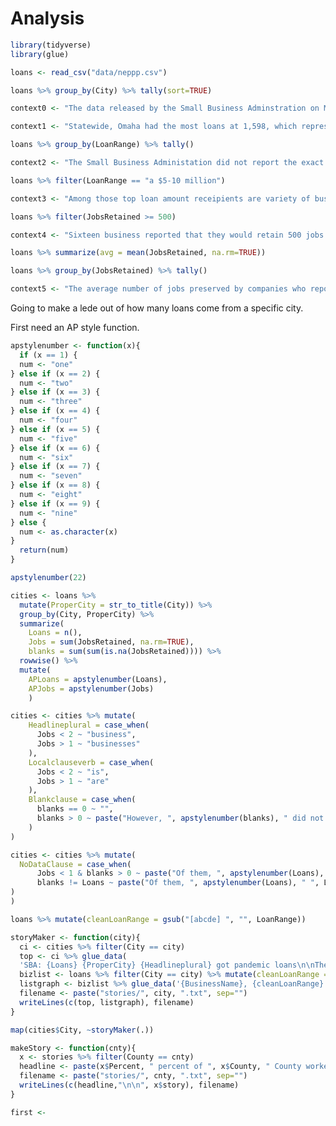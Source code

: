 # Analysis

```r
library(tidyverse)
library(glue)
```

```r
loans <- read_csv("data/neppp.csv")
```

```r
loans %>% group_by(City) %>% tally(sort=TRUE)
```

```r
context0 <- "The data released by the Small Business Adminstration on Monday is only a small slice of all Paycheck Protection loans issued during the pandemic. The government revealed details of 650,000 loans on Monday. In all, more than 5 million loans were granted under the program\n\nThe loans are low-interest loans that can be forgiven if the company uses the money to retain employees. Companies are just now beginning the loan forgiveness process."
```



```r
context1 <- "Statewide, Omaha had the most loans at 1,598, which represented 38 percent of all loans given to Nebraska businesses. Lincoln (672), Grand Island, (147), Kearney (116) and Norfolk (89) rounded out the top 5."
```

```r
loans %>% group_by(LoanRange) %>% tally()
```

```r
context2 <- "The Small Business Administation did not report the exact amount each business took out in loans, offering a range that the loan fell into. Only loans of $150,000 or more were reported.\n\nOf the 4,179 loans, 2,394 of them were for the lowest range, $150,000 to $350,000. Statewide, 36 businesses got loans of $5 million to $10 million."
```

```r
loans %>% filter(LoanRange == "a $5-10 million")
```

```r
context3 <- "Among those top loan amount receipients are variety of businesses, mostly based in eastern Nebraska. Several are medical companies, such as the Kearney Regional Medical Center and the Nebraska Orthopaedic Hospital in Omaha. Rotella's Italian Bakery claimed to have retained 466 jobs with their upper range loan. Several agriculture industry businesses also topped the list."
```

```r
loans %>% filter(JobsRetained >= 500)
```

```r
context4 <- "Sixteen business reported that they would retain 500 jobs with their loans, the highest amount disclosed by federal regulators."
```

```r
loans %>% summarize(avg = mean(JobsRetained, na.rm=TRUE))

loans %>% group_by(JobsRetained) %>% tally()
```

```r
context5 <- "The average number of jobs preserved by companies who reported that number is 51. However, 106 Nebraska companies said they retained zero workers with the loan. Another 644 left the question blank on their application."
```



Going to make a lede out of how many loans come from a specific city. 

First need an AP style function.

```r
apstylenumber <- function(x){
  if (x == 1) {
  num <- "one"
} else if (x == 2) {
  num <- "two"
} else if (x == 3) {
  num <- "three"
} else if (x == 4) {
  num <- "four"
} else if (x == 5) {
  num <- "five"
} else if (x == 6) {
  num <- "six"
} else if (x == 7) {
  num <- "seven"
} else if (x == 8) {
  num <- "eight"
} else if (x == 9) {
  num <- "nine"
} else {
  num <- as.character(x)
}
  return(num)
}
```

```r
apstylenumber(22)
```


```r
cities <- loans %>% 
  mutate(ProperCity = str_to_title(City)) %>% 
  group_by(City, ProperCity) %>% 
  summarize(
    Loans = n(), 
    Jobs = sum(JobsRetained, na.rm=TRUE), 
    blanks = sum(sum(is.na(JobsRetained)))) %>% 
  rowwise() %>% 
  mutate(
    APLoans = apstylenumber(Loans), 
    APJobs = apstylenumber(Jobs)
    )
```
```r
cities <- cities %>% mutate(
    Headlineplural = case_when(
      Jobs < 2 ~ "business",
      Jobs > 1 ~ "businesses"
    ),
    Localclauseverb = case_when(
      Jobs < 2 ~ "is",
      Jobs > 1 ~ "are"
    ),
    Blankclause = case_when(
      blanks == 0 ~ "",
      blanks > 0 ~ paste("However, ", apstylenumber(blanks), " did not report information about jobs preserved with the loan.", sep="")
    )
)
```

```r
cities <- cities %>% mutate(
  NoDataClause = case_when(
      Jobs < 1 & blanks > 0 ~ paste("Of them, ", apstylenumber(Loans), " ", Localclauseverb, " from ", ProperCity, ". However, the business provided no information about the number of jobs they expected to preserve.", sep=""), 
      blanks != Loans ~ paste("Of them, ", apstylenumber(Loans), " ", Localclauseverb, " from ", ProperCity, " and those businesses claimed in their loan paperwork they would preserve ", apstylenumber(Jobs), " jobs with that money.", " ", Blankclause, sep="")
)
)
```


```r
loans %>% mutate(cleanLoanRange = gsub("[abcde] ", "", LoanRange))
```


```r
storyMaker <- function(city){
  ci <- cities %>% filter(City == city)
  top <- ci %>% glue_data(
  'SBA: {Loans} {ProperCity} {Headlineplural} got pandemic loans\n\nThe Small Business Administration on Monday released some details about 4,179 Nebraska businesses that took out Paycheck Protection Program loans of $150,000 or more.\n\n{NoDataClause}\n\n{context0}\n\n{context1}\n\n{context2}\n\n{context3}\n\n{context4}\n\n{context5}\n\n{ProperCity} loans reported by the SBA on Monday: ')
  bizlist <- loans %>% filter(City == city) %>% mutate(cleanLoanRange = gsub("[abcde] ", "", LoanRange)) %>% arrange(BusinessName)
  listgraph <- bizlist %>% glue_data('{BusinessName}, {cleanLoanRange}. ')
  filename <- paste("stories/", city, ".txt", sep="")
  writeLines(c(top, listgraph), filename)
}
```

```r
map(cities$City, ~storyMaker(.))
```



```r
makeStory <- function(cnty){
  x <- stories %>% filter(County == cnty)
  headline <- paste(x$Percent, " percent of ", x$County, " County workers have claimed unemployment during pandemic", sep="")
  filename <- paste("stories/", cnty, ".txt", sep="")
  writeLines(c(headline,"\n\n", x$story), filename)
}
```



```r
first <-  


```

